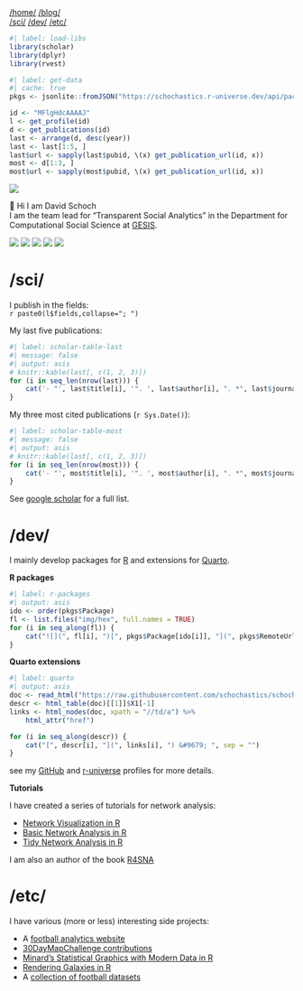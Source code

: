 ```{=html}
<nav class="nav" id="navbar">
  <div class="nav-left">
    <a href="/">/home/</a>
    <a href="https://blog.schochastics.net">/blog/</a>
  </div>
  <div class="nav-center">
    <a class="brand">
      <img src="img/logo.svg" alt="">
    </a>
  </div>
  <div class="nav-right">
      <a href="#sci">/sci/</a>
      <a href="#dev">/dev/</a>
      <a href="#etc">/etc/</a>
  </div>
</nav>

```

```r
#| label: load-libs
library(scholar)
library(dplyr)
library(rvest)
```

```r
#| label: get-data
#| cache: true
pkgs <- jsonlite::fromJSON("https://schochastics.r-universe.dev/api/packages/")

id <- "MFlgHdcAAAAJ"
l <- get_profile(id)
d <- get_publications(id)
last <- arrange(d, desc(year))
last <- last[1:5, ]
last$url <- sapply(last$pubid, \(x) get_publication_url(id, x))
most <- d[1:3, ]
most$url <- sapply(most$pubid, \(x) get_publication_url(id, x))
```

::::{.row}

:::{.col-2}

:::

:::{.col-8}

:::{.me}
![](avatar.jpg){.avatar}

👋 Hi I am [David Schoch]{.highlight}  
I am the team lead for "Transparent Social Analytics" in the Department for Computational Social Science at [GESIS](https://www.gesis.org/home).

[![](img/github.svg){.social}](https://github.com/schochastics)
[![](img/mastodon.svg){.social}](https://fosstodon.org/@schochastics)
[![](img/twitter.svg){.social}](https://x.com/schochastics)
[![](img/scholar.svg){.social}](https://scholar.google.de/citations?user=MFlgHdcAAAAJ)
[![](img/orcid.svg){.social}](https://orcid.org/0000-0003-2952-4812)
:::



# /sci/

I publish in the fields:  
`r paste0(l$fields,collapse="; ")`

My last five publications:
```r
#| label: scholar-table-last
#| message: false
#| output: asis
# knitr::kable(last[, c(1, 2, 3)])
for (i in seq_len(nrow(last))) {
    cat('- "', last$title[i], '". ', last$author[i], ". *", last$journal[i], "* [(link)](", last$url[i], ")", "\n", sep = "")
}
```

My three most cited publications (`r Sys.Date()`):  
```r
#| label: scholar-table-most
#| message: false
#| output: asis
# knitr::kable(last[, c(1, 2, 3)])
for (i in seq_len(nrow(most))) {
    cat('- "', most$title[i], '". ', most$author[i], ". *", most$journal[i], "* [(link)](", most$url[i], ") **Citations: ", most$cites[i], "**", "\n", sep = "")
}
```



See [google scholar](https://scholar.google.de/citations?user=MFlgHdcAAAAJ) for a full list.



# /dev/

I mainly develop packages for [R](https://www.r-project.org/) and extensions for [Quarto](https://quarto.org).

**R packages**  
```r
#| label: r-packages
#| output: asis
ido <- order(pkgs$Package)
fl <- list.files("img/hex", full.names = TRUE)
for (i in seq_along(fl)) {
    cat("![](", fl[i], ")[", pkgs$Package[ido[i]], "](", pkgs$RemoteUrl[i], ")", "\n", sep = "")
}

```

**Quarto extensions**  

```r
#| label: quarto
#| output: asis
doc <- read_html("https://raw.githubusercontent.com/schochastics/schochastics/main/README.md")
descr <- html_table(doc)[[1]]$X1[-1]
links <- html_nodes(doc, xpath = "//td/a") %>%
    html_attr("href")

for (i in seq_along(descr)) {
    cat("[", descr[i], "](", links[i], ") &#9679; ", sep = "")
}
```

see my [GitHub](https://github.com/schochastics) and [r-universe](https://schochastics.r-universe.dev) profiles for more details.

**Tutorials**

I have created a series of tutorials for network analysis:

- [Network Visualization in R](https://schochastics.github.io/netVizR/)
- [Basic Network Analysis in R](https://schochastics.github.io/netAnaR/)
- [Tidy Network Analysis in R](https://schochastics.github.io/tidynetAnaR/)

I am also an author of the book [R4SNA](https://schochastics.github.io/R4SNA/)



# /etc/

I have various (more or less) interesting side projects:

- A [football analytics website](http://worldclubratings.com/)
- [30DayMapChallenge contributions](https://github.com/schochastics/30DayMapChallenge)
- [Minard’s Statistical Graphics with Modern Data in R](https://github.com/schochastics/minard)
- [Rendering Galaxies in R](https://github.com/schochastics/galaxies)
- A [collection of football datasets](https://github.com/schochastics/football-data)



:::

:::{.col-2}

:::

::::